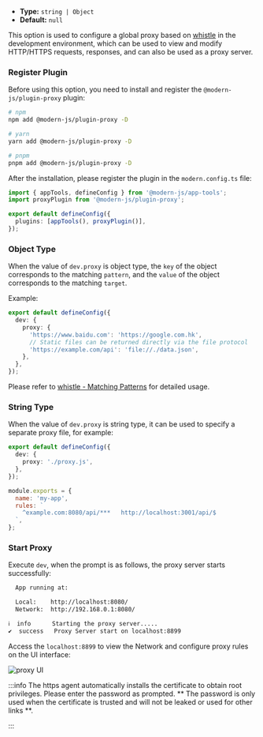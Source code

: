 - **Type:** `string | Object`
- **Default:** `null`

This option is used to configure a global proxy based on [whistle](https://wproxy.org/whistle/) in the development environment, which can be used to view and modify HTTP/HTTPS requests, responses, and can also be used as a proxy server.

### Register Plugin

Before using this option, you need to install and register the `@modern-js/plugin-proxy` plugin:

```bash
# npm
npm add @modern-js/plugin-proxy -D

# yarn
yarn add @modern-js/plugin-proxy -D

# pnpm
pnpm add @modern-js/plugin-proxy -D
```

After the installation, please register the plugin in the `modern.config.ts` file:

```ts title="modern.config.ts"
import { appTools, defineConfig } from '@modern-js/app-tools';
import proxyPlugin from '@modern-js/plugin-proxy';

export default defineConfig({
  plugins: [appTools(), proxyPlugin()],
});
```

### Object Type

When the value of `dev.proxy` is object type, the `key` of the object corresponds to the matching `pattern`, and the `value` of the object corresponds to the matching `target`.

Example:

```ts title="modern.config.ts"
export default defineConfig({
  dev: {
    proxy: {
      'https://www.baidu.com': 'https://google.com.hk',
      // Static files can be returned directly via the file protocol
      'https://example.com/api': 'file://./data.json',
    },
  },
});
```

Please refer to [whistle - Matching Patterns](https://wproxy.org/whistle/pattern.html) for detailed usage.

### String Type

When the value of `dev.proxy` is string type, it can be used to specify a separate proxy file, for example:

```ts title="modern.config.ts"
export default defineConfig({
  dev: {
    proxy: './proxy.js',
  },
});
```

```js title="proxy.js"
module.exports = {
  name: 'my-app',
  rules: `
    ^example.com:8080/api/***   http://localhost:3001/api/$
  `,
};
```

### Start Proxy

Execute `dev`, when the prompt is as follows, the proxy server starts successfully:

```bash
  App running at:

  Local:    http://localhost:8080/
  Network:  http://192.168.0.1:8080/

ℹ  info      Starting the proxy server.....
✔  success   Proxy Server start on localhost:8899
```

Access the `localhost:8899` to view the Network and configure proxy rules on the UI interface:

![proxy UI](https://lf3-static.bytednsdoc.com/obj/eden-cn/aphqeh7uhohpquloj/modern-js/docs/dev-proxy.png)

:::info
The https agent automatically installs the certificate to obtain root privileges. Please enter the password as prompted. ** The password is only used when the certificate is trusted and will not be leaked or used for other links **.

:::
